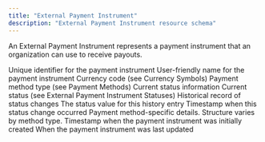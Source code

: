 ```yaml
---
title: "External Payment Instrument"
description: "External Payment Instrument resource schema"
---
```


An External Payment Instrument represents a payment instrument that an organization can use to receive payouts.

<ResponseField name="id" type="string">
  Unique identifier for the payment instrument
</ResponseField>

<ResponseField name="alias" type="string" required>
  User-friendly name for the payment instrument
</ResponseField>

<ResponseField name="currency" type="string">
  Currency code (see Currency Symbols)
</ResponseField>

<ResponseField name="method" type="string">
  Payment method type (see Payment Methods)
</ResponseField>

<ResponseField name="status" type="object">
  Current status information
</ResponseField>

<ResponseField name="status.current_status" type="string">
  Current status (see External Payment Instrument Statuses)
</ResponseField>

<ResponseField name="status.status_history" type="object[]">
  Historical record of status changes
</ResponseField>

<ResponseField name="status.status_history[].status" type="string">
  The status value for this history entry
</ResponseField>

<ResponseField name="status.status_history[].created_at" type="string">
  Timestamp when this status change occurred
</ResponseField>

<ResponseField name="details" type="object">
  Payment method-specific details. Structure varies by method type.
</ResponseField>

<ResponseField name="created_at" type="string">
  Timestamp when the payment instrument was initially created
</ResponseField>

<ResponseField name="updated_at" type="string">
  When the payment instrument was last updated
</ResponseField>
